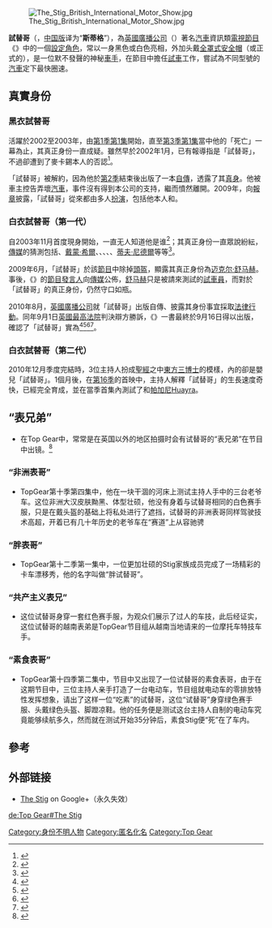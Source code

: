 [[File:The_Stig_British_International_Motor_Show.jpg|thumb]]

'''試替哥'''（{{lang-en|The Stig}}，[[Top_Gear_(东方卫视)|中国版]]译为“'''斯蒂格'''”），為[[英國廣播公司|英國廣播公司]]（{{lang|en|BBC}}）著名[[汽車|汽車]]資訊類[[電視節目|電視節目]]《{{lang|en|[[Top_Gear|Top Gear]]}}》中的一個[[設定|設定]][[角色|角色]]，常以一身黑色或白色{{link-en|賽車服|Racing suit}}亮相，外加头戴[[機車安全帽|全罩式安全帽]]（或正式的{{link-en|賽車頭盔|Racing helmet}}），是一位默不發聲的神秘[[車手|車手]]，在節目中擔任[[試車|試車]]工作，嘗試為不同型號的[[汽車|汽車]]定下最快圈速。

== 真實身份 ==
=== 黑衣試替哥 ===
活躍於2002至2003年，由[[Top_Gear_第一季|第1季第1集]]開始，直至[[Top_Gear_第三季|第3季第1集]]當中他的「死亡」一幕為止，其真正身份一直成疑。雖然早於2002年1月，已有報導指{{link-en|佩里·麥卡錫|Perry McCarthy}}是「試替哥」，不過卻遭到了麥卡錫本人的否認<ref>{{Cite news
|url=http://findarticles.com/p/articles/mi_qn4161/is_20030112/ai_n9712823/
|title=The Stig Unveiled
|work=The Sunday Mirror
|date=12 Jan 2003
|accessdate=31 Aug 2010
|first=Dominic
|last=Turnbull
|archive-date=2009-07-03
|archive-url=https://web.archive.org/web/20090703174238/http://findarticles.com/p/articles/mi_qn4161/is_20030112/ai_n9712823/
|dead-url=no
}}{{en}}</ref>。

{{who|有傳}}「試替哥」被解約，因為他於[[Top_Gear_第二季|第2季]]結束後出版了一本[[自傳|自傳]]，透露了其[[真身|真身]]。{{who|亦有說}}他被車主控告弄壞[[汽車|汽車]]，事件沒有得到本公司{{lang|en|[[英國廣播公司|BBC]]}}的支持，繼而憤然離開。2009年，{{link-en|佩里·麥卡錫|Perry McCarthy}}向[[報章|報章]]披露，「試替哥」從來都由多人[[扮演|扮演]]，包括他本人和{{link-en|朱利安·貝利|Julian Bailey}}。

=== 白衣試替哥（第一代） ===
自2003年11月首度現身開始，一直无人知道他是谁<ref>{{Cite news
|url=http://www.dailymail.co.uk/tvshowbiz/article-1304271/BBC-lawyers-fight-The-Stigs-bid-lift-lid-identity.html
|title=BBC lawyers fight The Stig's bid to lift lid on his identity for autobiography
|work=Daily Mail
|date=19 Aug 2010
|accessdate=1 Sep 2010
|location=London
|first=Paul
|last=Revoir
|archive-date=2010-08-21
|archive-url=https://web.archive.org/web/20100821112336/http://www.dailymail.co.uk/tvshowbiz/article-1304271/BBC-lawyers-fight-The-Stigs-bid-lift-lid-identity.html
|dead-url=no
}}{{en}}</ref>；其真正身份一直眾說紛紜，[[傳媒|傳媒]]的猜測包括{{link-en|本·柯林斯|Ben Collins}}、[[戴蒙·希爾|戴蒙·希爾]]、{{link-en|朱利安·貝利|Julian Bailey}}、{{link-en|拉斯·斯威夫特|Russ Swift}}、{{link-en|達倫·特納|Darren Turner}}、{{link-en|蒂姆·施里克|Tim Schrick}}、[[蒂夫·尼德爾|蒂夫·尼德爾]]等等<ref>{{Cite news
|url=http://thescotsman.scotsman.com/tvradio/Some-say-he39s-Top-Gear39s.3923643.jp
|title=Some say he's Top Gear's true star. We only know he's The Stig
|work=The Scotsman
|date=28 Mar 2008
|accessdate=31 Aug 2010
|archive-url=https://web.archive.org/web/20110104044753/http://thescotsman.scotsman.com/tvradio/Some-say-he39s-Top-Gear39s.3923643.jp
|archive-date=2011-01-04
|dead-url=yes
}}{{en}}</ref>。

2009年6月，「試替哥」於該[[電視節目|節目]]中除掉[[頭盔|頭盔]]，顯露其真正身份為[[迈克尔·舒马赫|迈克尔·舒马赫]]。事後，《{{lang|en|[[Top_Gear|Top Gear]]}}》的[[電視節目|節目]][[发言人|發言人]]向[[传播媒体|傳媒]]公佈，[[迈克尔·舒马赫|舒马赫]]只是被請來測試{{link-en|法拉利FXX|Ferrari FXX}}的[[試車員|試車員]]，而對於「試替哥」的真正身份，{{lang|en|[[英國廣播公司|BBC]]}}仍然守口如瓶。

2010年8月，[[英國廣播公司|英國廣播公司]]就「試替哥」出版自傳、披露其身份事宜採取[[訴訟|法律行動]]。同年9月1日[[英国最高法院|英國最高法院]]判決辯方勝訴，《{{lang|en|The Man in the White Suit}}》一書最終於9月16日得以出版，確認了「試替哥」實為{{link-en|本·柯林斯|Ben Collins}}<ref>{{Cite news
|url=http://www.guardian.co.uk/tv-and-radio/2010/sep/01/the-stig-identity-high-court
|title=The Stig: high court judge unmasks mystery Top Gear driver
|work=The Guardian
|date=1 Sep 2010
|accessdate=1 Sep 2010
|location=London
|first=James
|last=Robinson
|archive-date=2013-07-30
|archive-url=https://web.archive.org/web/20130730041317/http://www.guardian.co.uk/tv-and-radio/2010/sep/01/the-stig-identity-high-court
|dead-url=no
}}{{en}}</ref><ref>{{Cite news
|url=http://news.scotsman.com/news/Top-Gear39s-The-Stig-unmasked.6507162.jp
|title=Top Gear's The Stig unmasked after High Court ruling
|work=The Scotsman
|date=1 Sep 2010
|accessdate=1 Sep 2010
|location=Edinburgh
|first=Allan
|last=MacKie
|archive-date=2010-09-02
|archive-url=https://web.archive.org/web/20100902064713/http://news.scotsman.com/news/Top-Gear39s-The-Stig-unmasked.6507162.jp
|dead-url=no
}}{{en}}</ref><ref name=BBCl>{{Cite news
|url=http://www.bbc.co.uk/news/entertainment-arts-11151777
|title=Stig court case: BBC loses battle over Ben Collins book
|publisher=BBC News
|date=1 Sep 2010
|accessdate=1 Sep 2010
|archive-date=2021-04-11
|archive-url=https://web.archive.org/web/20210411150704/https://www.bbc.co.uk/news/entertainment-arts-11151777
|dead-url=no
}}{{en}}</ref><ref>{{Cite news
|url=http://www.telegraph.co.uk/motoring/top-gear/7976394/Top-Gear-The-seven-year-saga-of-The-Stig.html
|title=Top Gear: The seven-year saga of The Stig
|work=The Telegraph
|date=3 Sep 2010
|accessdate=3 Sep 2010
|location=London
|first=Nick
|last=Collins
|archive-date=2016-04-27
|archive-url=https://web.archive.org/web/20160427065156/http://www.telegraph.co.uk/motoring/top-gear/7976394/Top-Gear-The-seven-year-saga-of-The-Stig.html
|dead-url=no
}}{{en}}</ref>。

=== 白衣試替哥（第二代） ===
2010年12月季度完結時，3位主持人扮成[[聖經|聖經]]之中[[東方三博士|東方三博士]]的模樣，{{link-en|馬槽|Manger}}內的卻是嬰兒「試替哥」。1個月後，在[[Top_Gear_第十六季|第16季]]的首映中，主持人解釋「試替哥」的生長速度奇快，已經完全育成，並在當季首集內測試了{{link-en|Ariel Atom V8|Ariel Atom V8}}和[[帕加尼Huayra|帕加尼Huayra]]。

== “表兄弟” ==
*在Top Gear中，常常是在英国以外的地区拍摄时会有试替哥的“表兄弟”在节目中出镜。<ref>{{cite web|url=https://www.autohome.com.cn/culture/201303/484433-all.html?pvareaid=102337#p1|title=TopGear圈养车手 Stig试替哥身世揭秘|accessdate=2018-03-02|publisher=汽车之家|archive-date=2019-09-19|archive-url=https://web.archive.org/web/20190919141137/https://www.autohome.com.cn/culture/201303/484433-all.html?pvareaid=102337#p1|dead-url=no}}</ref>

=== “非洲表哥” ===
*TopGear第十季第四集中，他在一块干涸的河床上测试主持人手中的三台老爷车。这位非洲大汉皮肤黝黑、体型壮硕，他没有身着与试替哥相同的白色赛手服，只是在戴头盔的基础上将私处进行了遮挡，试替哥的非洲表哥同样驾驶技术高超，开着已有几十年历史的老爷车在“赛道”上从容驰骋
=== “胖表哥” ===
*TopGear第十二季第一集中，一位更加壮硕的Stig家族成员完成了一场精彩的卡车漂移秀，他的名字叫做“胖试替哥”。
=== “共产主义表兄” ===
*这位试替哥身穿一套红色赛手服，为观众们展示了过人的车技，此后经证实，这位试替哥的越南表弟是TopGear节目组从越南当地请来的一位摩托车特技车手。
=== “素食表哥” ===
*TopGear第十四季第二集中，节目中又出现了一位试替哥的素食表哥，由于在这期节目中，三位主持人亲手打造了一台电动车，节目组就电动车的零排放特性发挥想象，请出了这样一位“吃素”的试替哥，这位“试替哥”身穿绿色赛手服、头戴绿色头盔、脚蹬凉鞋。他的任务便是测试这台主持人自制的电动车究竟能够续航多久，然而就在测试开始35分钟后，素食Stig便“死”在了车内。

== 參考 ==
{{reflist}}

== 外部链接 ==
* [http://plus.google.com/115402809065072143808/posts/ The Stig] {{Wayback|url=http://plus.google.com/115402809065072143808/posts/ |date=20120730184443 }} on Google+（永久失效）

{{DEFAULTSORT:Stig, The}}

[[Category:身份不明人物|Category:身份不明人物]]
[[Category:匿名化名|Category:匿名化名]]
[[Category:Top_Gear|Category:Top Gear]]

[[de:Top_Gear#The_Stig|de:Top Gear#The Stig]]